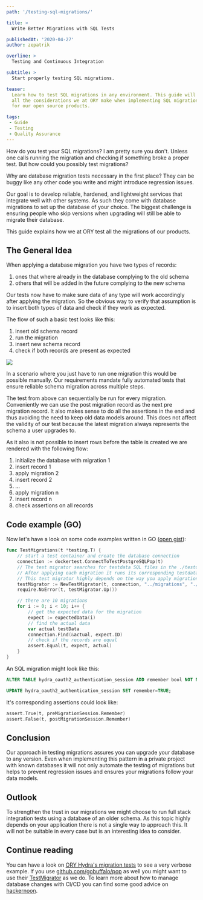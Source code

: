 ```yaml
---
path: '/testing-sql-migrations/'

title: >
  Write Better Migrations with SQL Tests

publishedAt: '2020-04-27'
author: zepatrik

overline: >
  Testing and Continuous Integration

subtitle: >
  Start properly testing SQL migrations.

teaser:
  Learn how to test SQL migrations in any environment. This guide will point out
  all the considerations we at ORY make when implementing SQL migration tests
  for our open source products.

tags:
 - Guide
 - Testing
 - Quality Assurance
---
```


How do you test your SQL migrations? I am pretty sure you don't. Unless one
calls running the migration and checking if something broke a proper test. But
how could you possibly test migrations?

Why are database migration tests necessary in the first place? They can be buggy
like any other code you write and might introduce regression issues.

Our goal is to develop reliable, hardened, and lightweight services that
integrate well with other systems. As such they come with database migrations to
set up the database of your choice. The biggest challenge is ensuring people who
skip versions when upgrading will still be able to migrate their database.

This guide explains how we at ORY test all the migrations of our products.

## The General Idea

When applying a database migration you have two types of records:

1. ones that where already in the database complying to the old schema
2. others that will be added in the future complying to the new schema

Our tests now have to make sure data of any type will work accordingly after
applying the migration. So the obvious way to verify that assumption is to
insert both types of data and check if they work as expected.

The flow of such a basic test looks like this:

1. insert old schema record
2. run the migration
3. insert new schema record
4. check if both records are present as expected

[![](https://mermaid.ink/img/eyJjb2RlIjoiZ3JhcGggVEJcbiAgICBEQk8gLS0-fGFwcGx5IG1pZ3JhdGlvbnwgREJOXG4gICAgc3ViZ3JhcGggb2xkIHNjaGVtYVxuICAgIE9SW29sZCBzY2hlbWEgcmVjb3JkXSAtLT58aW5zZXJ0fCBEQk9bKGRhdGFiYXNlKV1cbiAgICBlbmRcbiAgICBzdWJncmFwaCBuZXcgc2NoZW1hXG4gICAgTlJbbmV3IHNjaGVtYSByZWNvcmRdIC0tPnxpbnNlcnR8IERCTlsoZGF0YWJhc2UpXVxuICAgIGVuZFxuIiwibWVybWFpZCI6eyJ0aGVtZSI6ImRlZmF1bHQifX0)](https://mermaid-js.github.io/mermaid-live-editor/#/edit/eyJjb2RlIjoiZ3JhcGggVEJcbiAgICBEQk8gLS0-fGFwcGx5IG1pZ3JhdGlvbnwgREJOXG4gICAgc3ViZ3JhcGggb2xkIHNjaGVtYVxuICAgIE9SW29sZCBzY2hlbWEgcmVjb3JkXSAtLT58aW5zZXJ0fCBEQk9bKGRhdGFiYXNlKV1cbiAgICBlbmRcbiAgICBzdWJncmFwaCBuZXcgc2NoZW1hXG4gICAgTlJbbmV3IHNjaGVtYSByZWNvcmRdIC0tPnxpbnNlcnR8IERCTlsoZGF0YWJhc2UpXVxuICAgIGVuZFxuIiwibWVybWFpZCI6eyJ0aGVtZSI6ImRlZmF1bHQifX0)

In a scenario where you just have to run one migration this would be possible
manually. Our requirements mandate fully automated tests that ensure reliable
schema migration across multiple steps.

The test from above can sequentially be run for every migration. Conveniently we
can use the post migration record as the next pre migration record. It also
makes sense to do all the assertions in the end and thus avoiding the need to
keep old data models around. This does not affect the validity of our test
because the latest migration always represents the schema a user upgrades to.

As it also is not possible to insert rows before the table is created we are
rendered with the following flow:

1. initialize the database with migration 1
1. insert record 1
1. apply migration 2
1. insert record 2
1. ...
1. apply migration n
1. insert record n
1. check assertions on all records

## Code example (GO)

Now let's have a look on some code examples written in GO
([open gist](https://gist.github.com/zepatrik/787ccfd19035e0859225ff79c9643435)):

```go
func TestMigrations(t *testing.T) {
	// start a test container and create the database connection
	connection := dockertest.ConnectToTestPostgreSQLPop(t)
	// The test migrator searches for testdata SQL files in the ./testdata directory.
	// After applying each migration it runs its corresponding testdata file.
	// This test migrator highly depends on the way you apply migrations.
	testMigrator := NewTestMigrator(t, connection, "../migrations", "./testdata")
	require.NoError(t, testMigrator.Up())

	// there are 10 migrations
	for i := 0; i < 10; i++ {
		// get the expected data for the migration
		expect := expectedData(i)
		// find the actual data
		var actual testData
		connection.Find(&actual, expect.ID)
		// check if the records are equal
		assert.Equal(t, expect, actual)
	}
}
```

An SQL migration might look like this:

```sql
ALTER TABLE hydra_oauth2_authentication_session ADD remember bool NOT NULL DEFAULT FALSE;

UPDATE hydra_oauth2_authentication_session SET remember=TRUE;
```

It's corresponding assertions could look like:

```go
assert.True(t, preMigrationSession.Remember)
assert.False(t, postMigrationSession.Remember)
```

## Conclusion

Our approach in testing migrations assures you can upgrade your database to any
version. Even when implementing this pattern in a private project with known
databases it will not only automate the testing of migrations but helps to
prevent regression issues and ensures your migrations follow your data models.

## Outlook

To strengthen the trust in our migrations we might choose to run full stack
integration tests using a database of an older schema. As this topic highly
depends on your application there is not a single way to approach this. It will
not be suitable in every case but is an interesting idea to consider.

## Continue reading

You can have a look on
[ORY Hydra's migration tests](https://github.com/ory/hydra/tree/v1.5.0-beta.1/persistence/sql/migratest)
to see a very verbose example. If you use
[github.com/gobuffalo/pop](https://github.com/gobuffalo/pop) as well you might
want to use their
[TestMigrator](https://github.com/ory/hydra/blob/v1.5.0-beta.1/persistence/sql/migratest/helpers.go)
as we do. To learn more about how to manage database changes with CI/CD you can
find some good advice on
[hackernoon](https://hackernoon.com/database-changes-can-be-scary-how-r1hy2gfe).
